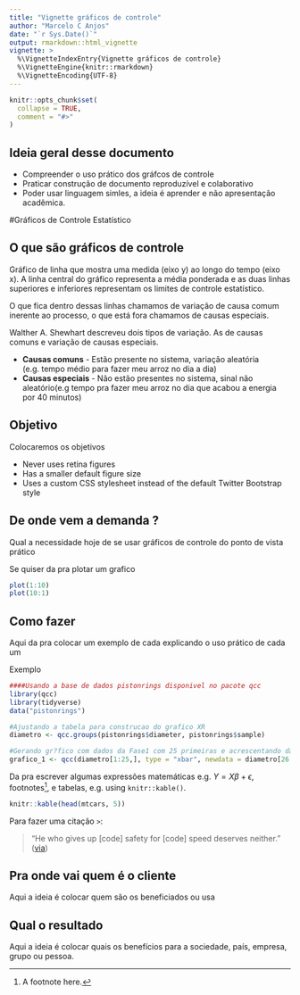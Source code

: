 ```yaml
---
title: "Vignette gráficos de controle"
author: "Marcelo C Anjos"
date: "`r Sys.Date()`"
output: rmarkdown::html_vignette
vignette: >
  %\VignetteIndexEntry{Vignette gráficos de controle}
  %\VignetteEngine{knitr::rmarkdown}
  %\VignetteEncoding{UTF-8}
---
```


```r
knitr::opts_chunk$set(
  collapse = TRUE,
  comment = "#>"
)
```
## Ideia geral desse documento

- Compreender o uso prático dos gráfcos de controle 
- Praticar construção de documento reproduzível e colaborativo
- Poder usar linguagem simles, a ideia é aprender e não apresentação acadêmica.

#Gráficos de Controle Estatístico


## O que são gráficos de controle

Gráfico de linha que mostra uma medida (eixo y) ao longo do tempo (eixo x). A linha central do gráfico representa a média ponderada e as duas linhas superiores e inferiores representam os limites de controle estatístico.

O que fica dentro dessas linhas chamamos de variação de causa comum inerente ao processo, o que está fora chamamos de causas especiais.

Walther A. Shewhart descreveu dois tipos de variação. As de causas comuns e variação de causas especiais.


- **Causas comuns** - Estão presente no sistema, variação aleatória (e.g. tempo médio para fazer meu arroz no dia a dia)
- **Causas especiais** - Não estão presentes no sistema, sinal não aleatório(e.g tempo pra fazer meu arroz no dia que acabou a energia por 40 minutos)


## Objetivo 

Colocaremos os objetivos

- Never uses retina figures
- Has a smaller default figure size
- Uses a custom CSS stylesheet instead of the default Twitter Bootstrap style


## De onde vem a demanda ?

Qual a necessidade hoje de se usar gráficos de controle do ponto de vista prático

Se quiser da pra plotar um grafico

```r
plot(1:10)
plot(10:1)
```


## Como fazer

Aqui da pra colocar um exemplo de cada explicando o uso prático de cada um

Exemplo
```r
####Usando a base de dados pistonrings disponivel no pacote qcc
library(qcc)
library(tidyverse)
data("pistonrings")

#Ajustando a tabela para construcao do grafico XR
diametro <- qcc.groups(pistonrings$diameter, pistonrings$sample)

#Gerando gr?fico com dados da Fase1 com 25 primeiras e acrescentando dados da Fase 2 com 15 amostras 
grafico_1 <- qcc(diametro[1:25,], type = "xbar", newdata = diametro[26:40,])

```



Da pra escrever algumas expressões matemáticas e.g. $Y = X\beta + \epsilon$, footnotes^[A footnote here.], e tabelas, e.g. using `knitr::kable()`.

```r
knitr::kable(head(mtcars, 5))
```

Para fazer uma citação `>`:

> "He who gives up [code] safety for [code] speed deserves neither."
([via](https://twitter.com/hadleywickham/status/504368538874703872))

## Pra onde vai quem é o cliente

Aqui a ideia é colocar quem são os beneficiados ou usa 


## Qual o resultado

Aqui a ideia é colocar quais os benefícios para a sociedade, país, empresa, grupo ou pessoa.